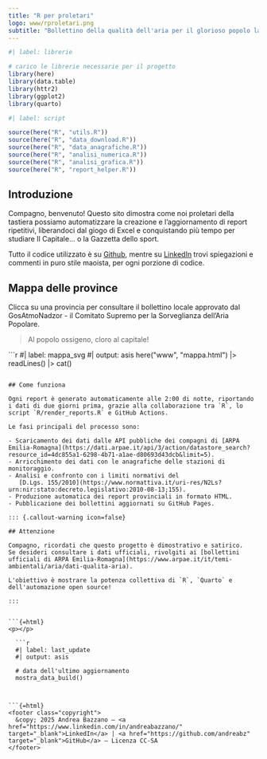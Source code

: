 ```yaml
---
title: "R per proletari"
logo: www/rproletari.png
subtitle: "Bollettino della qualità dell'aria per il glorioso popolo lavoratore"
---
```


```r
#| label: librerie

# carico le librerie necessarie per il progetto
library(here)
library(data.table)
library(httr2)
library(ggplot2)
library(quarto)
```

```r
#| label: script

source(here("R", "utils.R"))
source(here("R", "data_download.R"))
source(here("R", "data_anagrafiche.R"))
source(here("R", "analisi_numerica.R"))
source(here("R", "analisi_grafica.R"))
source(here("R", "report_helper.R"))
```

## Introduzione

Compagno, benvenuto! Questo sito dimostra come noi proletari della tastiera possiamo automatizzare la creazione e l'aggiornamento di report ripetitivi, liberandoci dal giogo di Excel e conquistando più tempo per studiare Il Capitale... o la Gazzetta dello sport.

Tutto il codice utilizzato è su [Github](https://github.com/andreabz/r-proletari-03), mentre su [LinkedIn](https://it.linkedin.com/in/andreabazzano/) trovi spiegazioni e commenti in puro stile maoista, per ogni porzione di codice.

## Mappa delle province

Clicca su una provincia per consultare il bollettino locale approvato dal GosAtmoNadzor - il Comitato Supremo per la Sorveglianza dell'Aria Popolare.

> Al popolo ossigeno, cloro al capitale!

```{=html}
  ```r
  #| label: mappa_svg
  #| output: asis
  here("www", "mappa.html") |> 
    readLines() |> 
    cat()
  ```
  <link rel="stylesheet" href="www/mappa.css" />
  <script src="www/mappa.js"></script>
```

## Come funziona

Ogni report è generato automaticamente alle 2:00 di notte, riportando i dati di due giorni prima, grazie alla collaborazione tra `R`, lo script `R/render_reports.R` e GitHub Actions.

Le fasi principali del processo sono:

- Scaricamento dei dati dalle API pubbliche dei compagni di [ARPA Emilia-Romagna](https://dati.arpae.it/api/3/action/datastore_search?resource_id=4dc855a1-6298-4b71-a1ae-d80693d43dcb&limit=5).
- Arricchimento dei dati con le anagrafiche delle stazioni di monitoraggio.
- Analisi e confronto con i limiti normativi del  
   [D.Lgs. 155/2010](https://www.normattiva.it/uri-res/N2Ls?urn:nir:stato:decreto.legislativo:2010-08-13;155).
- Produzione automatica dei report provinciali in formato HTML.
- Pubblicazione dei bollettini aggiornati su GitHub Pages.

::: {.callout-warning icon=false}

## Attenzione

Compagno, ricordati che questo progetto è dimostrativo e satirico.  
Se desideri consultare i dati ufficiali, rivolgiti ai [bollettini ufficiali di ARPA Emilia-Romagna](https://www.arpae.it/it/temi-ambientali/aria/dati-qualita-aria).  

L'obiettivo è mostrare la potenza collettiva di `R`, `Quarto` e dell'automazione open source!

:::


```{=html}
<p></p>

  ```r
  #| label: last_update
  #| output: asis
  
  # data dell'ultimo aggiornamento
  mostra_data_build()
  ```
```


```{=html}
<footer class="copyright">
  &copy; 2025 Andrea Bazzano — <a href="https://www.linkedin.com/in/andreabazzano/" target="_blank">LinkedIn</a> | <a href="https://github.com/andreabz" target="_blank">GitHub</a> — Licenza CC-SA
</footer>
```
